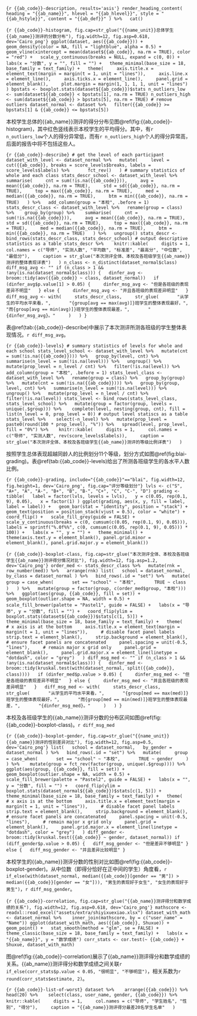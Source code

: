 ```{r {{ab_code}}-description, results='asis'}
render_heading_content(
  heading = "{{ab_name}}", hlevel = "{{ab_hlevel}}", style = "{{ab_hstyle}}", content = "{{ab_def}}"
) %>%
  cat()
```

```{r {{ab_code}}-histogram, fig.cap=str_glue("{{name_unit}}总体学生{{ab_name}}测评的分数分布"), fig.width=12, fig.asp=0.618, dev='Cairo_png'}
ggplot(dataset, aes({{ab_code}})) +
  geom_density(color = NA, fill = "lightblue", alpha = 0.5) +
  geom_vline(xintercept = mean(dataset${{ab_code}}, na.rm = TRUE), color = "red") +
  scale_y_continuous(breaks = NULL, expand = c(0, 0)) +
  labs(x = "分数", y = "", fill = "") +
  theme_minimal(base_size = 18, base_family = text_family) +
  theme(
    axis.title.x = element_text(margin = margin(t = 1, unit = "lines")),
    axis.line.x = element_line(),
    axis.ticks.x = element_line(),
    panel.grid = element_blank(),
    plot.margin = margin(1, 1, 1, 1, unit = "lines")
  )
bpstats <- boxplot.stats(dataset${{ab_code}})$stats
n_outliers_low <- sum(dataset${{ab_code}} < bpstats[1], na.rm = TRUE)
n_outliers_high <- sum(dataset${{ab_code}} > bpstats[5], na.rm = TRUE)
# remove outliers
dataset_normal <- dataset %>%
  filter({{ab_code}} >= bpstats[1] & {{ab_code}} <= bpstats[5])
```

本校学生总体的{{ab_name}}测评的得分分布见图\@ref(fig:{{ab_code}}-histogram)，其中红色竖线表示本校学生的平均得分。其中，有`r n_outliers_low`个人的得分异常低，而有`r n_outliers_high`个人的得分异常高，后面的报告中将不包括这些人。

```{r {{ab_code}}-describe}
# get the level of each participant
dataset_with_level <- dataset_normal %>%
  mutate(
    level = cut({{ab_code}}, breaks = score_levels$breaks, labels = score_levels$labels) %>%
      fct_rev()
  )
# summary statistics of whole and each class
stats_descr_school <- dataset_with_level %>%
  summarise(
    cnt = sum(!is.na({{ab_code}})),
    avg = mean({{ab_code}}, na.rm = TRUE),
    std = sd({{ab_code}}, na.rm = TRUE),
    top = max({{ab_code}}, na.rm = TRUE),
    med = median({{ab_code}}, na.rm = TRUE),
    btm = min({{ab_code}}, na.rm = TRUE)
  ) %>%
  add_column(group = "本校", .before = 1)
stats_descr_class <- dataset_with_level %>%
  rename(group = class) %>% 
  group_by(group) %>% 
  summarise(
    cnt = sum(!is.na({{ab_code}})),
    avg = mean({{ab_code}}, na.rm = TRUE),
    std = sd({{ab_code}}, na.rm = TRUE),
    top = max({{ab_code}}, na.rm = TRUE),
    med = median({{ab_code}}, na.rm = TRUE),
    btm = min({{ab_code}}, na.rm = TRUE)
  ) %>%
  ungroup()
stats_descr <- bind_rows(stats_descr_class, stats_descr_school)
# output descriptive statistics as a table
stats_descr %>% 
  knitr::kable(
    digits = 1,
    col.names = c("导师", "实测人数", "平均数", "标准差", "最高分", "中位数", "最低分"),
    caption = str_glue("本次测评全体、本校及各班级学生{{ab_name}}测评的整体表现详表")
  )
n_class <- n_distinct(dataset_normal$class)
diff_msg_avg <- ""
if (n_class > 1 && !any(is.na(dataset_normal$class))) {
  dinfer_avg <- broom::tidy(aov({{ab_code}} ~ class, dataset_normal))
  if (dinfer_avg$p.value[1] > 0.05) {
    dinfer_msg_avg <- "但是各班级的表现差异不明显"
  } else {
    dinfer_msg_avg <- "并且各班级的表现差异明显"
  }
  diff_msg_avg <- with(
    stats_descr_class,
    str_glue(
      "从学生的平均水平来看，",
      "{group[avg == max(avg)]}班学生的整体表现最好，",
      "而{group[avg == min(avg)]}班学生的整体表现最差，",
      "{dinfer_msg_avg}。"
    )
  )
}
```

表\@ref(tab:{{ab_code}}-describe)中展示了本次测评所测各班级的学生整体表现情况。`r diff_msg_avg`。

```{r {{ab_code}}-levels}
# summary statistics of levels for whole and each school
stats_level_school <- dataset_with_level %>%
  mutate(cnt = sum(!is.na({{ab_code}}))) %>%
  group_by(level, cnt) %>%
  summarise(n_level = sum(!is.na(level))) %>%
  ungroup() %>%
  mutate(prop_level = n_level / cnt) %>%
  filter(!is.na(level)) %>%
  add_column(group = "本校", .before = 1)
stats_level_class <- dataset_with_level %>%
  rename(group = class) %>%
  group_by(group) %>%
  mutate(cnt = sum(!is.na({{ab_code}}))) %>%
  group_by(group, level, cnt) %>%
  summarise(n_level = sum(!is.na(level))) %>%
  ungroup() %>%
  mutate(prop_level = n_level / cnt) %>%
  filter(!is.na(level))
stats_level <- bind_rows(stats_level_class, stats_level_school) %>%
  mutate(group = factor(group, levels = unique(.$group))) %>% 
  complete(level, nesting(group, cnt), fill = list(n_level = 0, prop_level = 0))
# output level statiscs as a table
stats_level %>% 
  select(-n_level) %>%
  mutate(prop_level = paste0(round(100 * prop_level), "%")) %>%
  spread(level, prop_level, fill = "0%") %>% 
  knitr::kable(
    digits = 1,
    col.names = c("导师", "实测人数", rev(score_levels$labels)),
    caption = str_glue("本次测评全体、本校及各班级学生{{ab_name}}测评的等级比例详表")
  )
```

按照学生总体表现超越同龄人的比例划分11个等级，划分方式如图\@ref(fig:blai-grading)。表\@ref(tab:{{ab_code}}-levels)给出了所测各班级学生的各水平人数比例。

```{r {{ab_code}}-grading, include="{{ab_code}}"=="blai", fig.width=12, fig.height=1, dev='Cairo_png', fig.cap="评分等级划分"}
lvls <- c("S", "A+", "A", "A-", "B+", "B", "B-", "C+", "C", "C-", "D")
grading <- tibble(
  label = factor(lvls, levels = lvls),
  y = c(0.05, rep(0.1, 9), 0.05),
  x = factor(1)
)
ggplot(grading, aes(x, y, fill = label, label = label)) +
  geom_bar(stat = "identity", position = "stack") +
  geom_text(position = position_stack(vjust = 0.5), color = "white") +
  coord_flip() +
  scale_fill_grey(guide = FALSE) +
  scale_y_continuous(breaks = c(0, cumsum(c(0.05, rep(0.1, 9), 0.05))), labels = sprintf("%.0f%%", c(0, cumsum(c(0.05, rep(0.1, 9), 0.05))) * 100)) +
  labs(x = "", y = "") +
  theme_minimal() +
  theme(axis.text.y = element_blank(), panel.grid.minor = element_blank(), panel.grid.major.y = element_blank())
```

```{r {{ab_code}}-boxplot-class, fig.cap=str_glue("本次测评全体、本校及各班级学生{{ab_name}}测评得分情况对比"), fig.width=12, fig.asp=1.2, dev='Cairo_png'}
order_med <- stats_descr_class %>%
  mutate(rnk = row_number(med)) %>%
  arrange(rnk)
list(
  school = dataset_normal,
  by_class = dataset_normal
) %>%
  bind_rows(.id = "set") %>%
  mutate(
    group = case_when(
      set == "school" ~ "本校",
      TRUE ~ class
    )
  ) %>%
  mutate(group = factor(group, c(order_med$group, "本校"))) %>%
  ggplot(aes(group, {{ab_code}}, fill = set)) +
  geom_boxplot(outlier.shape = NA, width = 0.5) +
  scale_fill_brewer(palette = "Pastel1", guide = FALSE) +
  labs(x = "导师", y = "分数", fill = "") +
  coord_flip(ylim = boxplot.stats(dataset${{ab_code}})$stats[c(1, 5)]) +
  theme_minimal(base_size = 18, base_family = text_family) +
  theme(
    # x axis is at the bottom
    axis.title.x = element_text(margin = margin(t = 1, unit = "lines")),
    # disable facet panel labels
    strip.text = element_blank(),
    strip.background = element_blank(),
    # ensure facet panels are concatenated
    panel.spacing = unit(-0.5, "lines"),
    # remain major x grid only
    panel.grid = element_blank(),
    panel.grid.major.x = element_line(linetype = "dotdash", color = "grey")
  )
diff_msg_med <- ""
if (n_class > 1 && !any(is.na(dataset_normal$class))) {
  dinfer_med <- broom::tidy(kruskal.test(with(dataset_normal, split({{ab_code}}, class))))
  if (dinfer_med$p.value > 0.05) {
    dinfer_msg_med <- "但是各班级的表现差异不明显"
  } else {
    dinfer_msg_med <- "并且各班级的表现差异明显"
  }
  diff_msg_med <- with(
    stats_descr_class,
    str_glue(
      "从学生的平均水平来看，",
      "{group[med == max(med)]}班学生的整体表现最好，",
      "而{group[med == min(med)]}班学生的整体表现最差，",
      "{dinfer_msg_med}。"
    )
  )
}
```

本校及各班级学生的{{ab_name}}测评分数的分布区间如图\@ref(fig:{{ab_code}}-boxplot-class)。`r diff_msg_med`

```{r {{ab_code}}-boxplot-gender, fig.cap=str_glue("{{name_unit}}{{ab_name}}测评的性别差异对比"), fig.width=12, fig.asp=0.5, dev='Cairo_png'}
list(
  school = dataset_normal,
  by_gender = dataset_normal
) %>%
  bind_rows(.id = "set") %>%
  mutate(
    group = case_when(
      set == "school" ~ "本校",
      TRUE ~ gender
    )
  ) %>% 
  mutate(group = fct_rev(factor(group, unique(.$group)))) %>% 
  ggplot(aes(group, {{ab_code}}, fill = set)) +
  geom_boxplot(outlier.shape = NA, width = 0.5) +
  scale_fill_brewer(palette = "Pastel2", guide = FALSE) +
  labs(x = "", y = "分数", fill = "") +
  coord_flip(ylim = boxplot.stats(dataset_normal${{ab_code}})$stats[c(1, 5)]) +
  theme_minimal(base_size = 18, base_family = text_family) +
  theme(
    # x axis is at the bottom
    axis.title.x = element_text(margin = margin(t = 1, unit = "lines")),
    # disable facet panel labels
    strip.text = element_blank(),
    strip.background = element_blank(),
    # ensure facet panels are concatenated
    panel.spacing = unit(-0.5, "lines"),
    # remain major x grid only
    panel.grid = element_blank(),
    panel.grid.major.x = element_line(linetype = "dotdash", color = "grey")
  )
diff_gender <- broom::tidy(kruskal.test({{ab_code}} ~ gender, dataset_normal))
if (diff_gender$p.value > 0.05) {
  diff_msg_gender <- "但是差异不够明显"
} else {
  diff_msg_gender <- "并且差异比较明显"
}
```

本校学生的{{ab_name}}测评分数的性别对比如图\@ref(fig:{{ab_code}}-boxplot-gender)。从中位数（即得分恰好在正中间的学生）角度看，`r if_else(with(dataset_normal, median({{ab_code}}[gender == "男"]) > median({{ab_code}}[gender == "女"])), "男生的表现好于女生", "女生的表现好于男生")`，`r diff_msg_gender`。

```{r {{ab_code}}-correlation, fig.cap=str_glue("{{ab_name}}测评得分和数学成绩的关系"), fig.width=12, fig.asp=0.618, dev='Cairo_png'}
mathscore <- readxl::read_excel("assets/extra/shiyixuexiao.xlsx")
dataset_with_math <- dataset_normal %>% 
  inner_join(mathscore, by = c("user_name" = "Name"))
ggplot(dataset_with_math, aes({{ab_code}}, Shuxue)) +
  geom_point() +
  stat_smooth(method = "glm", se = FALSE) +
  theme_classic(base_size = 18, base_family = text_family) +
  labs(x = "{{ab_name}}", y = "数学成绩")
corr_stats <- cor.test(~ {{ab_code}} + Shuxue, dataset_with_math)
```

图\@ref(fig:{{ab_code}}-correlation)展示了{{ab_name}}测评得分和数学成绩的关系。{{ab_name}}测评得分和数学成绩之间关联`r if_else(corr_stats$p.value < 0.05, "很明显", "不够明显")`，相关系数为`r round(corr_stats$estimate, 2)`。

```{r {{ab_code}}-list-of-worst}
dataset %>% 
  arrange({{ab_code}}) %>% 
  head(20) %>% 
  select(class, user_name, gender, {{ab_code}}) %>% 
  knitr::kable(
    digits = 1,
    col.names = c("导师", "学生姓名", "性别", "得分"),
    caption = "{{ab_name}}测评得分最差20名学生名单"
  )
```

